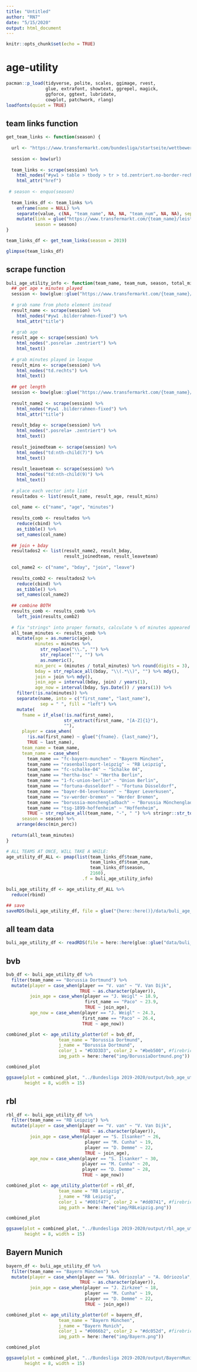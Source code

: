 ```yaml
---
title: "Untitled"
author: "RN7"
date: "5/15/2020"
output: html_document
---
```


```r
knitr::opts_chunk$set(echo = TRUE)
```



# age-utility


```r
pacman::p_load(tidyverse, polite, scales, ggimage, rvest, 
               glue, extrafont, showtext, ggrepel, magick, 
               ggforce, ggtext, lubridate, 
               cowplot, patchwork, rlang)
loadfonts(quiet = TRUE)
```

## team links function

```r
get_team_links <- function(season) {
  
  url <- "https://www.transfermarkt.com/bundesliga/startseite/wettbewerb/L1/plus/?saison_id={season}"
  
  session <- bow(url)
  
  team_links <- scrape(session) %>% 
    html_nodes("#yw1 > table > tbody > tr > td.zentriert.no-border-rechts > a") %>% 
    html_attr("href")
  
 # season <- enquo(season)
  
  team_links_df <- team_links %>% 
    enframe(name = NULL) %>% 
    separate(value, c(NA, "team_name", NA, NA, "team_num", NA, NA), sep = "/") %>% 
    mutate(link = glue("https://www.transfermarkt.com/{team_name}/leistungsdaten/verein/{team_num}/reldata/%26{season}/plus/1"),
           season = season)
}
```

```r
team_links_df <- get_team_links(season = 2019)

glimpse(team_links_df)
```



## scrape function

```r
buli_age_utility_info <- function(team_name, team_num, season, total_minutes) {
  ## get age + minutes played
  session <- bow(glue::glue("https://www.transfermarkt.com/{team_name}/leistungsdaten/verein/{team_num}/plus/1?reldata=L1%26{season}/"))
  
  # grab name from photo element instead
  result_name <- scrape(session) %>% 
    html_nodes("#yw1 .bilderrahmen-fixed") %>% 
    html_attr("title") 
  
  # grab age
  result_age <- scrape(session) %>% 
    html_nodes(".posrela+ .zentriert") %>% 
    html_text()
  
  # grab minutes played in league
  result_mins <- scrape(session) %>% 
    html_nodes("td.rechts") %>% 
    html_text()
  
  ## get length
  session <- bow(glue::glue("https://www.transfermarkt.com/{team_name}/kader/verein/{team_num}/saison_id/{season}/plus/1"))
  
  result_name2 <- scrape(session) %>% 
    html_nodes("#yw1 .bilderrahmen-fixed") %>% 
    html_attr("title") 
  
  result_bday <- scrape(session) %>% 
    html_nodes(".posrela+ .zentriert") %>% 
    html_text()
  
  result_joinedteam <- scrape(session) %>% 
    html_nodes("td:nth-child(7)") %>% 
    html_text()
  
  result_leaveteam <- scrape(session) %>% 
    html_nodes("td:nth-child(9)") %>% 
    html_text()
  
  # place each vector into list
  resultados <- list(result_name, result_age, result_mins)
  
  col_name <- c("name", "age", "minutes")
  
  results_comb <- resultados %>% 
    reduce(cbind) %>% 
    as_tibble() %>% 
    set_names(col_name)
  
  ## join + bday
  resultados2 <- list(result_name2, result_bday, 
                      result_joinedteam, result_leaveteam)
  
  col_name2 <- c("name", "bday", "join", "leave")
  
  results_comb2 <- resultados2 %>% 
    reduce(cbind) %>% 
    as_tibble() %>% 
    set_names(col_name2)
  
  ## combine BOTH
  results_comb <- results_comb %>% 
    left_join(results_comb2) 
  
  # fix "strings" into proper formats, calculate % of minutes appeared
  all_team_minutes <- results_comb %>% 
    mutate(age = as.numeric(age),
           minutes = minutes %>% 
             str_replace("\\.", "") %>% 
             str_replace("'", "") %>% 
             as.numeric(),
           min_perc = (minutes / total_minutes) %>% round(digits = 3),
           bday = str_replace_all(bday, "\\(.*\\)", "") %>% mdy(),
           join = join %>% mdy(),
           join_age = interval(bday, join) / years(1),
           age_now = interval(bday, Sys.Date()) / years(1)) %>% 
    filter(!is.na(minutes)) %>% 
    separate(name, into = c("first_name", "last_name"), 
             sep = " ", fill = "left") %>%
    mutate(
      fname = if_else(!is.na(first_name), 
                      str_extract(first_name, "[A-Z]{1}"),
                      ""),
      player = case_when(
        !is.na(first_name) ~ glue("{fname}. {last_name}"),
        TRUE ~ last_name),
      team_name = team_name,
      team_name = case_when(
        team_name == "fc-bayern-munchen" ~ "Bayern München",
        team_name == "rasenballsport-leipzig" ~ "RB Leipzig", 
        team_name == "fc-schalke-04" ~ "Schalke 04",
        team_name == "hertha-bsc" ~ "Hertha Berlin",
        team_name == "1-fc-union-berlin" ~ "Union Berlin",
        team_name == "fortuna-dusseldorf" ~ "Fortuna Düsseldorf",
        team_name == "bayer-04-leverkusen" ~ "Bayer Leverkusen",
        team_name == "sv-werder-bremen" ~ "Werder Bremen",
        team_name == "borussia-monchengladbach" ~ "Borussia Mönchengladbach",
        team_name == "tsg-1899-hoffenheim" ~ "Hoffenheim",
        TRUE ~ str_replace_all(team_name, "-", " ") %>% stringr::str_to_title()),
      season = season) %>% 
    arrange(desc(min_perc)) 
  
  return(all_team_minutes)
}
```

```r
# ALL TEAMS AT ONCE, WILL TAKE A WHILE:
age_utility_df_ALL <- pmap(list(team_links_df$team_name, 
                                team_links_df$team_num,
                                team_links_df$season,
                                2160),
                             .f = buli_age_utility_info)

buli_age_utility_df <- age_utility_df_ALL %>% 
  reduce(rbind)

## save
saveRDS(buli_age_utility_df, file = glue("{here::here()}/data/buli_age_utility_df_MD24_1920.RDS"))
```

## all team data

```r
buli_age_utility_df <- readRDS(file = here::here(glue::glue("data/buli_age_utility_df_MD24_1920.RDS")))
```


## bvb

```r
bvb_df <- buli_age_utility_df %>% 
  filter(team_name == "Borussia Dortmund") %>% 
  mutate(player = case_when(player == "V. van" ~ "V. Van Dijk", 
                            TRUE ~ as.character(player)),
         join_age = case_when(player == "J. Weigl" ~ 18.9,
                              first_name == "Paco" ~ 23.9,
                              TRUE ~ join_age),
         age_now = case_when(player == "J. Weigl" ~ 24.3,
                             first_name == "Paco" ~ 26.4,
                             TRUE ~ age_now))

combined_plot <- age_utility_plotter(df = bvb_df, 
                    team_name = "Borussia Dortmund",
                    j_name = "Borussia Dortmund",
                    color_1 = "#D3D3D3", color_2 = "#beb500", #firebrick1 #009782
                    img_path = here::here("img/BorussiaDortmund.png"))

combined_plot
```


```r
ggsave(plot = combined_plot, "../Bundesliga 2019-2020/output/bvb_age_utility_22820.png",
       height = 8, width = 15)
```





## rbl

```r
rbl_df <- buli_age_utility_df %>% 
  filter(team_name == "RB Leipzig") %>% 
  mutate(player = case_when(player == "V. van" ~ "V. Van Dijk", 
                            TRUE ~ as.character(player)),
         join_age = case_when(player == "S. Ilsanker" ~ 26,
                              player == "M. Cunha" ~ 19,
                              player == "D. Demme" ~ 22,
                              TRUE ~ join_age),
         age_now = case_when(player == "S. Ilsanker" ~ 30,
                             player == "M. Cunha" ~ 20,
                             player == "D. Demme" ~ 28,
                             TRUE ~ age_now))

combined_plot <- age_utility_plotter(df = rbl_df, 
                    team_name = "RB Leipzig",
                    j_name = "RB Leipzig",
                    color_1 = "#001f47", color_2 = "#dd0741", #firebrick1 #009782
                    img_path = here::here("img/RBLeipzig.png"))

combined_plot
```


```r
ggsave(plot = combined_plot, "../Bundesliga 2019-2020/output/rbl_age_utility_22820.png",
       height = 8, width = 15)
```









## Bayern Munich

```r
bayern_df <- buli_age_utility_df %>% 
  filter(team_name == "Bayern München") %>% 
  mutate(player = case_when(player == "NA. Odriozola" ~ "A. Odriozola", 
                            TRUE ~ as.character(player)),
         join_age = case_when(player == "J. Zirkzee" ~ 18,
                              player == "M. Cunha" ~ 19,
                              player == "D. Demme" ~ 22,
                              TRUE ~ join_age))

combined_plot <- age_utility_plotter(df = bayern_df, 
                    team_name = "Bayern München",
                    j_name = "Bayern Munich",
                    color_1 = "#0066b2", color_2 = "#dc052d", #firebrick1 #009782
                    img_path = here::here("img/Bayern.png"))

combined_plot
```


```r
ggsave(plot = combined_plot, "../Bundesliga 2019-2020/output/BayernMunich_age_utility_3120.png",
       height = 8, width = 15)
```




